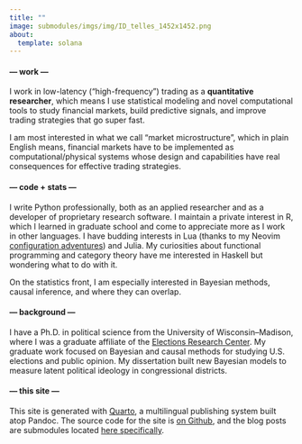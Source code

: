 ```yaml
---
title: ""
image: submodules/imgs/img/ID_telles_1452x1452.png
about:
  template: solana
---
```


#### **--- work ---**

I work in low-latency ("high-frequency") trading as a **quantitative researcher**,
which means I use statistical modeling and novel computational tools to study financial markets, build predictive signals, and improve trading strategies that go super fast.

I am most interested in what we call "market microstructure", which in plain English means, financial markets have to be implemented as computational/physical systems
whose design and capabilities have real consequences for effective trading strategies.

#### **--- code + stats ---**

I write Python professionally, both as an applied researcher and as a developer of proprietary research software.
I maintain a private interest in R, which I learned in graduate school and come to appreciate more as I work in other languages.
I have budding interests in Lua (thanks to my Neovim [configuration adventures](https://github.com/mikedecr/neovim-configs)) and Julia.
My curiosities about functional programming and category theory have me interested in Haskell but wondering what to do with it.

On the statistics front, I am especially interested in Bayesian methods, causal inference, and where they can overlap.

#### **--- background ---**

I have a Ph.D. in political science from the University of Wisconsin–Madison,
where I was a graduate affiliate of the [Elections Research Center](https://elections.wisc.edu).
My graduate work focused on Bayesian and causal methods for studying U.S. elections and public opinion.
My dissertation built new Bayesian models to measure latent political ideology in congressional districts.


#### **--- this site ---**

This site is generated with [Quarto](https://github.com/mikedecr/quarto-site), a multilingual publishing system built atop Pandoc.
The source code for the site is [on Github](https://github.com/mikedecr/quarto-site), and the blog posts are submodules located [here specifically](https://github.com/mikedecr/quarto-site/tree/main/blog).

